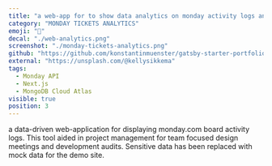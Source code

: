 ```yaml
---
title: "a web-app for to show data analytics on monday activity logs and support tickets"
category: "MONDAY TICKETS ANALYTICS"
emoji: "📌"
decal: "./web-analytics.png"
screenshot: "./monday-tickets-analytics.png"
github: "https://github.com/konstantinmuenster/gatsby-starter-portfolio-minimal"
external: "https://unsplash.com/@kellysikkema"
tags:
  - Monday API
  - Next.js
  - MongoDB Cloud Atlas
visible: true
position: 3
---
```


a data-driven web-application for displaying monday.com board activity logs. This tool aided in project management for team focused design meetings and development audits. Sensitive data has been replaced with mock data for the demo site.
